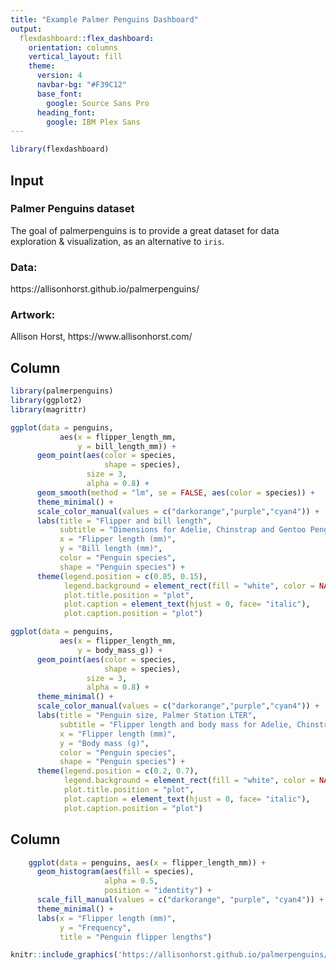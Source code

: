 ```yaml
---
title: "Example Palmer Penguins Dashboard"
output: 
  flexdashboard::flex_dashboard:
    orientation: columns
    vertical_layout: fill
    theme:
      version: 4
      navbar-bg: "#F39C12"
      base_font: 
        google: Source Sans Pro
      heading_font:
        google: IBM Plex Sans
---
```


```r
library(flexdashboard)
```

<style>                     
.navbar-brand {
color:white!important;
}
</style>     

Input {.sidebar data-width=300}
-----------------------------------------------------------------------

### Palmer Penguins dataset

The goal of palmerpenguins is to
provide a great dataset for
data exploration & visualization,
as an alternative to `iris`.

### Data:
  https://allisonhorst.github.io/palmerpenguins/

### Artwork:
  Allison Horst, https://www.allisonhorst.com/

Column {data-width=250}
-----------------------------------------------------------------------

```r
library(palmerpenguins)
library(ggplot2)
library(magrittr)
```

```r
ggplot(data = penguins,
           aes(x = flipper_length_mm,
               y = bill_length_mm)) +
      geom_point(aes(color = species, 
                     shape = species),
                 size = 3,
                 alpha = 0.8) +
      geom_smooth(method = "lm", se = FALSE, aes(color = species)) +
      theme_minimal() +
      scale_color_manual(values = c("darkorange","purple","cyan4")) +
      labs(title = "Flipper and bill length",
           subtitle = "Dimensions for Adelie, Chinstrap and Gentoo Penguins at Palmer Station LTER",
           x = "Flipper length (mm)",
           y = "Bill length (mm)",
           color = "Penguin species",
           shape = "Penguin species") +
      theme(legend.position = c(0.85, 0.15),
            legend.background = element_rect(fill = "white", color = NA),
            plot.title.position = "plot",
            plot.caption = element_text(hjust = 0, face= "italic"),
            plot.caption.position = "plot")
```


```r
ggplot(data = penguins, 
           aes(x = flipper_length_mm,
               y = body_mass_g)) +
      geom_point(aes(color = species, 
                     shape = species),
                 size = 3,
                 alpha = 0.8) +
      theme_minimal() +
      scale_color_manual(values = c("darkorange","purple","cyan4")) +
      labs(title = "Penguin size, Palmer Station LTER",
           subtitle = "Flipper length and body mass for Adelie, Chinstrap, and Gentoo Penguins",
           x = "Flipper length (mm)",
           y = "Body mass (g)",
           color = "Penguin species",
           shape = "Penguin species") +
      theme(legend.position = c(0.2, 0.7),
            legend.background = element_rect(fill = "white", color = NA),
            plot.title.position = "plot",
            plot.caption = element_text(hjust = 0, face= "italic"),
            plot.caption.position = "plot")
```

Column {data-width=250}
-----------------------------------------------------------------------

```r
    ggplot(data = penguins, aes(x = flipper_length_mm)) +
      geom_histogram(aes(fill = species),
                     alpha = 0.5,
                     position = "identity") +
      scale_fill_manual(values = c("darkorange", "purple", "cyan4")) +
      theme_minimal() +
      labs(x = "Flipper length (mm)",
           y = "Frequency",
           title = "Penguin flipper lengths")
```

```r
knitr::include_graphics('https://allisonhorst.github.io/palmerpenguins/reference/figures/lter_penguins.png')
```

